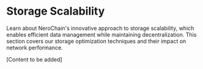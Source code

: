 # Storage Scalability

Learn about NeroChain's innovative approach to storage scalability, which enables efficient data management while maintaining decentralization. This section covers our storage optimization techniques and their impact on network performance.

[Content to be added] 